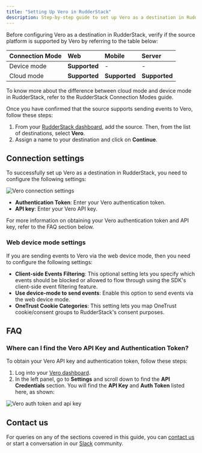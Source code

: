 ```yaml
---
title: "Setting Up Vero in RudderStack"
description: Step-by-step guide to set up Vero as a destination in RudderStack.
---
```


Before configuring Vero as a destination in RudderStack, verify if the source platform is supported by Vero by referring to the table below:

| **Connection Mode** | **Web**       | **Mobile**    | **Server**    |
| :------------------ | :------------ | :------------ | :------------ |
| Device mode     | **Supported** | - | - |
| Cloud mode  | **Supported** | **Supported** | **Supported** |

<div class="infoBlock">
To know more about the difference between cloud mode and device mode in RudderStack, refer to the <Link to="/rudderstack-cloud/rudderstack-connection-modes/">RudderStack Connection Modes</Link> guide.
</div>

Once you have confirmed that the source supports sending events to Vero, follow these steps:

1. From your [RudderStack dashboard](https://app.rudderstack.com/), add the source. Then, from the list of destinations, select **Vero**.
2. Assign a name to your destination and click on **Continue**.

## Connection settings

To successfully set up Vero as a destination in RudderStack, you need to configure the following settings:

<img src="../../../assets/event-stream-destinations/vero-connection-settings.png" alt="Vero connection settings"/>

- **Authentication Token**: Enter your Vero authentication token.
- **API key**: Enter your Vero API key.

<div class="infoBlock">
For more information on obtaining your Vero authentication token and API key, refer to the <Link to="#faq">FAQ</Link> section below.
</div>

### Web device mode settings

If you are sending events to Vero via the <Link to="/rudderstack-cloud/rudderstack-connection-modes/#device-mode">web device mode</Link>, then you need to configure the following settings:

- **Client-side Events Filtering**: This optional setting lets you specify which events should be blocked or allowed to flow through using the SDK's <Link to="/stream-sources/rudderstack-sdk-integration-guides/event-filtering/">client-side event filtering</Link> feature.
- **Use device-mode to send events**: Enable this option to send events via the <Link to="/rudderstack-cloud/rudderstack-connection-modes/#device-mode">web device mode</Link>.
- **OneTrust Cookie Categories**: This setting lets you map <Link to="/stream-sources/rudderstack-sdk-integration-guides/rudderstack-javascript-sdk/consent-managers/onetrust/">OneTrust cookie</Link>/consent groups to RudderStack's consent purposes.

## FAQ

### Where can I find the Vero API Key and Authentication Token?

To obtain your Vero API key and authentication token, follow these steps:

1. Log into your [Vero dashboard](https://app.getvero.com/).
2. In the left panel, go to **Settings** and scroll down to find the **API Credentials** section. You will find the **API Key** and **Auth Token** listed here, as shown:

<img src="../../../assets/event-stream-destinations/vero-authentication-token.png" alt="Vero auth token and api key" />

## Contact us

For queries on any of the sections covered in this guide, you can [contact us](mailto:%20docs@rudderstack.com) or start a conversation in our [Slack](https://rudderstack.com/join-rudderstack-slack-community) community.
